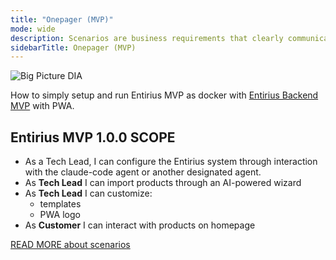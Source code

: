 ```yaml
---
title: "Onepager (MVP)"
mode: wide
description: Scenarios are business requirements that clearly communicate main goals - understandable by everyone within seconds. We use them to describe background of every version and feature in docs.
sidebarTitle: Onepager (MVP)
---
```


![Big Picture DIA](/images/entirius-base-MVP.drawio.svg)

How to simply setup and run Entirius MVP as docker with [Entirius Backend MVP](/development/services/entirius-backend-mvp/index) with PWA.

## Entirius MVP 1.0.0 SCOPE

- As a Tech Lead, I can configure the Entirius system through interaction with the claude-code agent or another designated agent.
- As **Tech Lead** I can import products through an AI-powered wizard
- As **Tech Lead** I can customize:
  - templates
  - PWA logo
- As **Customer** I can interact with products on homepage

[READ MORE about scenarios](/../index.mdx)
